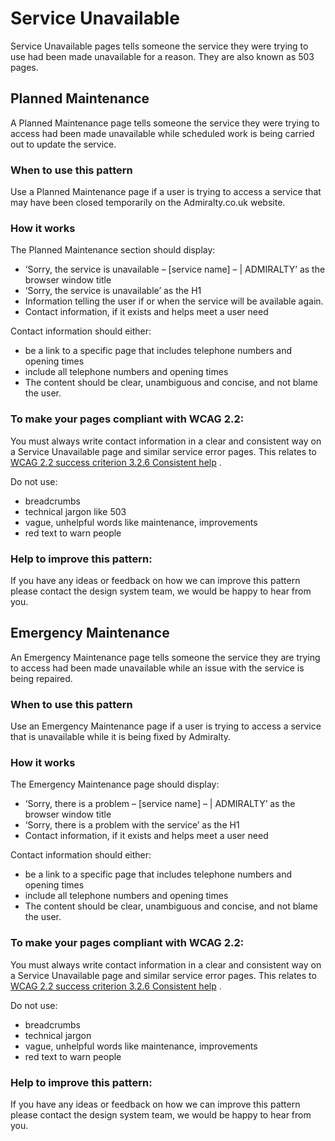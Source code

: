 # Service Unavailable

Service Unavailable pages tells someone the service they were trying to use had been made unavailable for a reason. They are also known as 503 pages.

## Planned Maintenance

A Planned Maintenance page tells someone the service they were trying to access had been made unavailable while scheduled work is being carried out to update the service.


<PlannedMaintenance />

### When to use this pattern

Use a Planned Maintenance page if a user is trying to access a service that may have been closed temporarily on the Admiralty.co.uk website.

### How it works

The Planned Maintenance section should display:

* ‘Sorry, the service is unavailable – [service name] – | ADMIRALTY’ as the browser window title
* ‘Sorry, the service is unavailable’ as the H1
* Information telling the user if or when the service will be available again.
* Contact information, if it exists and helps meet a user need

Contact information should either:

* be a link to a specific page that includes telephone numbers and opening times
* include all telephone numbers and opening times
* The content should be clear, unambiguous and concise, and not blame the user.

### To make your pages compliant with WCAG 2.2:

You must always write contact information in a clear and consistent way on a Service Unavailable page and similar service error pages. This relates to [WCAG 2.2 success criterion 3.2.6 Consistent help](https://www.w3.org/WAI/WCAG22/Understanding/consistent-help.html) .

Do not use:

* breadcrumbs
* technical jargon like 503
* vague, unhelpful words like maintenance, improvements
* red text to warn people

### Help to improve this pattern:
If you have any ideas or feedback on how we can improve this pattern please contact the design system team, we would be happy to hear from you.

## Emergency Maintenance


An Emergency Maintenance page tells someone the service they are trying to access had been made unavailable while an issue with the service is being repaired.

<EmergencyMaintenance />

### When to use this pattern

Use an Emergency Maintenance page if a user is trying to access a service that is unavailable while it is being fixed by Admiralty.

### How it works

The Emergency Maintenance page should display:

* ‘Sorry, there is a problem – [service name] – | ADMIRALTY’ as the browser window title
* ‘Sorry, there is a problem with the service’ as the H1
* Contact information, if it exists and helps meet a user need

Contact information should either:

* be a link to a specific page that includes telephone numbers and opening times
* include all telephone numbers and opening times
* The content should be clear, unambiguous and concise, and not blame the user.

### To make your pages compliant with WCAG 2.2:

You must always write contact information in a clear and consistent way on a Service Unavailable page and similar service error pages. This relates to [WCAG 2.2 success criterion 3.2.6 Consistent help](https://www.w3.org/WAI/WCAG22/Understanding/consistent-help.html) .

Do not use:

* breadcrumbs
* technical jargon
* vague, unhelpful words like maintenance, improvements
* red text to warn people

### Help to improve this pattern:
If you have any ideas or feedback on how we can improve this pattern please contact the design system team, we would be happy to hear from you.


